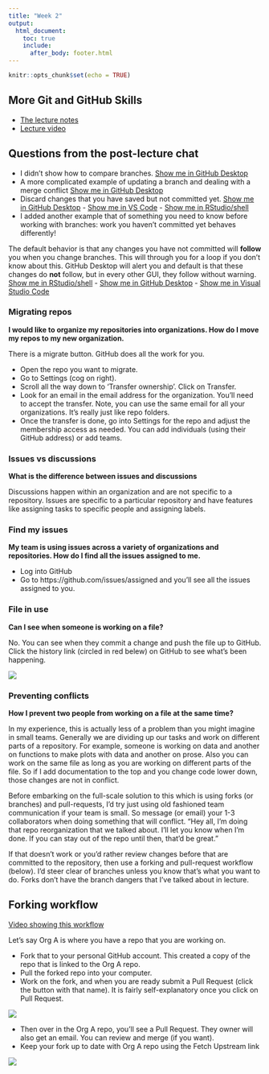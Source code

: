 ```yaml
---
title: "Week 2"
output:
  html_document:
    toc: true
    include:
      after_body: footer.html
---
```


```r
knitr::opts_chunk$set(echo = TRUE)
```

## More Git and GitHub Skills

* [The lecture notes](week2-github.html)
* [Lecture video](https://youtu.be/NrHTf-TF_7A)

## Questions from the post-lecture chat

* I didn't show how to compare branches. [Show me in GitHub Desktop](https://youtu.be/JFUeF3cqccw)
* A more complicated example of updating a branch and dealing with a merge conflict [Show me in GitHub Desktop](https://youtu.be/uu92kFnp7iw)
* Discard changes that you have saved but not committed yet. [Show me in GitHub Desktop](https://youtu.be/DokyxU8ORWc) - [Show me in VS Code](https://youtu.be/mz-ywBzW5ow) - [Show me in RStudio/shell](https://youtu.be/3J2PlxaBbBE)
* I added another example that of something you need to know before working with branches: work you haven't committed yet behaves differently!

The default behavior is that any changes you have not committed will **follow** you when you change branches. This will through you for a loop if you don't know about this. GitHub Desktop will alert you and default is that these changes do **not** follow, but in every other GUI, they follow without warning. [Show me in RStudio/shell](https://youtu.be/uN_Gx7YIl64) - [Show me in GitHub Desktop](https://youtu.be/o2GAxSl_9nY) - [Show me in Visual Studio Code](https://youtu.be/JGQ-0HYdvWA)

### Migrating repos

**I would like to organize my repositories into organizations. How do I move my repos to my new organization.**

There is a migrate button. GitHub does all the work for you.

* Open the repo you want to migrate. 
* Go to Settings (cog on right). 
* Scroll all the way down to 'Transfer ownership'. Click on Transfer.
* Look for an email in the email address for the organization. You'll need to accept the transfer. Note, you can use the same email for all your organizations. It's really just like repo folders.
* Once the transfer is done, go into Settings for the repo and adjust the membership access as needed. You can add individuals (using their GitHub address) or add teams.

### Issues vs discussions

**What is the difference between issues and discussions**

Discussions happen within an organization and are not specific to a repository. Issues are specific to a particular repository and have features like assigning tasks to specific people and assigning labels.

### Find my issues

**My team is using issues across a variety of organizations and repositories. How do I find all the issues assigned to me.**

* Log into GitHub
* Go to https://github.com/issues/assigned and you'll see all the issues assigned to you.

### File in use

**Can I see when someone is working on a file?**

No. You can see when they commit a change and push the file up to GitHub. Click the history link (circled in red belew) on GitHub to see what's been happening.

![](images/history-github.png)

### Preventing conflicts

**How I prevent two people from working on a file at the same time?**

In my experience, this is actually less of a problem than you might imagine in small teams. Generally we are dividing up our tasks and work on different parts of a repository. For example, someone is working on data and another on functions to make plots with data and another on prose. Also you can work on the same file as long as you are working on different parts of the file.  So if I add documentation to the top and you change code lower down, those changes are not in conflict.

Before embarking on the full-scale solution to this which is using forks (or branches) and pull-requests, I'd try just using old fashioned team communication if your team is small. So message (or email) your 1-3 collaborators when doing something that will conflict. "Hey all, I'm doing that repo reorganization that we talked about. I'll let you know when I'm done. If you can stay out of the repo until then, that'd be great."

If that doesn't work or you'd rather review changes before that are committed to the repository, then use a forking and pull-request workflow (below). I'd steer clear of branches unless you know that's what you want to do. Forks don't have the branch dangers that I've talked about in lecture.

## Forking workflow

[Video showing this workflow](https://youtu.be/q3L6Z0zvo_4)

Let's say Org A is where you have a repo that you are working on.

* Fork that to your personal GitHub account. This created a copy of the repo that is linked to the Org A repo.
* Pull the forked repo into your computer.
* Work on the fork, and when you are ready submit a Pull Request (click the button with that name). It is fairly self-explanatory once you click on Pull Request.

![](images/pullrequest.png)

* Then over in the Org A repo, you'll see a Pull Request. They owner will also get an email. You can review and merge (if you want).
* Keep your fork up to date with Org A repo using the Fetch Upstream link

![](images/fetchupstream.png)


